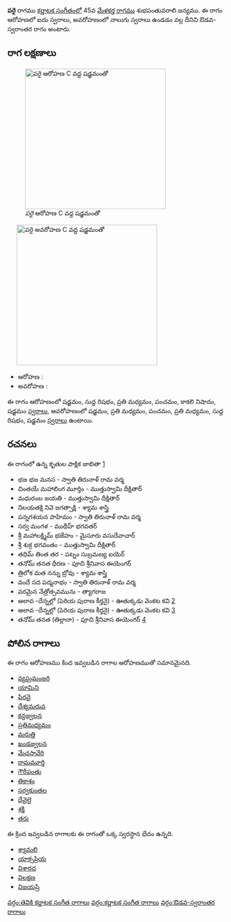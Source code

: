 {{Infobox ragam
	| name          	= పరై
	| synonym	    	= 
	| mela          	= 
	| chakra        	= 
	| janaka        	= 
	| type          	= ఔడవ-స్వరాంతర
	| arohanam      	= {{svaraC|S|R1|M2|P|N3|S'}} 
	| avarohanam    	= {{svaraC|S'|M2|P|M2|R1|S}}
	| jeeva         	=
	| chhaya        	=
	| nyasa         	=
	| vishesha      	= 
	| equivalent  		= 
}}
{{కర్ణాటక సంగీత రాగాలు}}
'''పరై''' రాగము [[కర్ణాటక సంగీతం]]లో 45వ [[మేళకర్త రాగము]] శుభపంతువరాలి జన్యము.  ఈ రాగం ఆరోహణలో ఐదు స్వరాలు, అవరోహణంలో నాలుగు స్వరాలు ఉండడం వల్ల దీనిని ఔడవ-స్వరాంతర రాగం అంటారు.


==రాగ లక్షణాలు==
[[Image:parai_ar_kb2wiki.png|thumb|right|316px|''పరై'' ఆరోహణ C వద్ద షడ్జమంతో]]
	[[Image:parai_av_kb2wiki.png|thumb|right|316px|''పరై'' అవరోహణ C వద్ద షడ్జమంతో]]

* ఆరోహణ : {{svaraC|S|R1|M2|P|N3|S'}} 
* అవరోహణ : {{svaraC|S'|M2|P|M2|R1|S}}

ఈ రాగం ఆరోహణంలో షడ్జమం, సుద్ద  రిషభం, ప్రతి మధ్యమం, పంచమం, కాకలి  నిషాదం, షడ్జమం [[స్వరాలు]], అవరోహణంలో షడ్జమం, ప్రతి మధ్యమం, పంచమం, ప్రతి మధ్యమం, సుద్ద  రిషభం, షడ్జమం [[స్వరాలు]] ఉంటాయి.

==రచనలు==
ఈ రాగంలో ఉన్న కృతుల పాక్షిక జాబితా [https://github.com/ssrihari/ragavardhini/blob/master/ragas/kritis.psv]
* భజ భజ మనస - స్వాతి తిరునాళ్ రామ వర్మ
* చింతయే మహాలింగ మూర్తిం - ముత్తుస్వామి దీక్షితార్
* మధురంబ జయతి - ముత్తుస్వామి దీక్షితార్
* నిలయతక్షి నివె  జగత్సాక్షి - శ్యామ శాస్త్రి
* పన్నగశయన  పాహిమం - స్వాతి తిరునాళ్ రామ వర్మ
* సర్వ మంగళ - ముథీహ్ భగవతర్
* శ్రీ మహాలక్ష్మిమ్  భజేహం - మైసూరు వసుదేవాచార్
* శ్రీ శుక్ర భగవంతం - ముత్తుస్వామి దీక్షితార్
* తధిమ్ తింత తర - పట్నం సుబ్రమణ్య ఐయెర్
* తనోమ్ తనత ధీరణ - పూచి శ్రీనివాస ఈయెంగర్
* త్రిలోక మత నన్ను బ్రోవు - శ్యామ శాస్త్రి
* వందే సద పద్మనాభం - స్వాతి తిరునాళ్ రామ వర్మ
* వరమైన  నేత్రోత్సవమును - త్యాగరాజ
* ఆలావ -దేన్నల్లో  (పెరియ పురాణ కీర్తనై) - ఊతుక్కడు వెంకట కవి [http://www.karnatik.com/c3139.shtml]
* ఆలావ -దేన్నల్లో  (పెరియ పురాణ కీర్తనై) - ఊతుక్కడు వెంకట కవి [http://www.karnatik.com/c3139.shtml]
* తనోమ్  తనత (తిల్లానా) - పూచి శ్రీనివాస ఈయెంగర్ [http://www.karnatik.com/c3270.shtml]




==పోలిన రాగాలు==
ఈ రాగం ఆరోహణము కింద ఇవ్వబడిన రాగాల ఆరోహణముతో సమానమైనది.
* [[వ్యఘ్రమంజరి]]
* [[యామిని]]
* [[పిరవై]]
* [[దేశ్యమరువ]]
* [[కన్దజ్వలన]]
* [[ప్రతిమధ్యమం]]
* [[మరుత్తి]]
* [[ఖండజ్వలన]]
* [[మేచసావేరి]]
* [[రామమూర్తి]]
* [[గౌరీపంతు]]
* [[తికాశం]]
* [[సర్వకుంతల]]
* [[ దేవైలై]]
* [[శక్తి]]
* [[తరు]]

ఈ క్రింద ఇవ్వబడిన రాగాలకు ఈ రాగంతో ఒక్క స్వరస్థాన భేదం ఉన్నది.
* [[శ్యామలి]]
* [[యాక్సప్రియ]]
* [[విశారద]]
* [[విలక్షణ]]
* [[విజయష్రి]]



[[వర్గం:తెవికి కర్ణాటక సంగీత రాగాలు]]
[[వర్గం:కర్ణాటక సంగీత రాగాలు]]
[[వర్గం:ఔడవ-స్వరాంతర రాగాలు]]